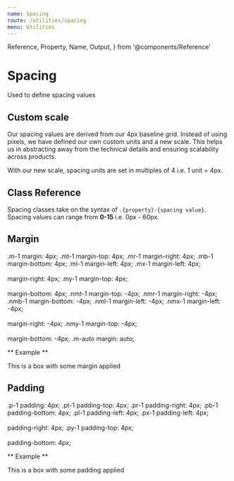 ```yaml
---
name: Spacing
route: /utilities/spacing
menu: Utilities
---
```


  Reference,
  Property,
  Name,
  Output,
} from '@components/Reference'

# Spacing

Used to define spacing values

## Custom scale

Our spacing values are derived from our 4px baseline grid. Instead of using pixels, we have defined our own custom units and a new scale. This helps us in abstracting away from the technical details and ensuring scalability across products. 

With our new scale, spacing units are set in multiples of 4 i.e. 1 unit = 4px.

## Class Reference 
Spacing classes take on the syntax of `.{property}-{spacing value}`. Spacing values can range from **0-15** i.e. 0px - 60px.

## Margin

<Reference> 
    <Property>
        <Name> .m-1 </Name> 
        <Output>margin: 4px;</Output> 
    </Property>
    <Property>
        <Name> .mt-1 </Name> 
        <Output>margin-top: 4px;</Output> 
    </Property>
    <Property>
        <Name> .mr-1 </Name> 
        <Output>margin-right: 4px;</Output> 
    </Property>
    <Property>
        <Name> .mb-1 </Name> 
        <Output>margin-bottom: 4px;</Output> 
    </Property>
    <Property>
        <Name> .ml-1 </Name> 
        <Output>margin-left: 4px;</Output> 
    </Property>
    <Property>
        <Name> .mx-1 </Name> 
        <Output>margin-left: 4px; <br /> <br />
        margin-right: 4px;</Output> 
    </Property>
    <Property>
        <Name> .my-1 </Name> 
        <Output>margin-top: 4px; <br /> <br />
        margin-bottom: 4px;</Output> 
    </Property>
    <Property>
        <Name> .nmt-1 </Name> 
        <Output>margin-top: -4px; </Output> 
    </Property>
    <Property>
        <Name> .nmr-1 </Name> 
        <Output>margin-right: -4px;</Output> 
    </Property>
    <Property>
        <Name> .nmb-1 </Name> 
        <Output>margin-bottom: -4px;</Output> 
    </Property>
    <Property>
        <Name> .nml-1 </Name> 
        <Output>margin-left: -4px;</Output> 
    </Property>
    <Property>
        <Name> .nmx-1</Name> 
        <Output>margin-left: -4px; <br /> <br />
        margin-right: -4px;</Output> 
    </Property>
    <Property>
        <Name> .nmy-1 </Name> 
        <Output>margin-top: -4px; <br /> <br />
        margin-bottom: -4px;</Output> 
    </Property>
        <Property>
        <Name> .m-auto</Name> 
        <Output>margin: auto;</Output> 
    </Property>
</Reference>    

** Example **
 
<Sandbox>
    <Sandbox.Preview>
        <div className="bs-auto br-no-repeat w-100p" style={{ height: '50px'}}>
            <div className="bs-solid">
                <div className="bg-primary-400 c-grey-80 mr-2 mt-12 ml-8">This is a box with some margin applied</div>
            </div>
        </div>
    </Sandbox.Preview>
      <Sandbox.Code>
            <div className="bg-primary-400 mr-2 mt-12 ml-4">
            </div>
  </Sandbox.Code>
</Sandbox>


## Padding

<Reference> 
    <Property>
        <Name> .p-1 </Name> 
        <Output>padding: 4px;</Output> 
    </Property>
    <Property>
        <Name> .pt-1 </Name> 
        <Output>padding-top: 4px;</Output> 
    </Property>
    <Property>
        <Name> .pr-1 </Name> 
        <Output>padding-right: 4px;</Output> 
    </Property>
    <Property>
        <Name> .pb-1 </Name> 
        <Output>padding-bottom: 4px;</Output> 
    </Property>
    <Property>
        <Name> .pl-1 </Name> 
        <Output>padding-left: 4px;</Output> 
    </Property>
    <Property>
        <Name> .px-1 </Name> 
        <Output>padding-left: 4px; <br /> <br />
        padding-right: 4px;</Output> 
    </Property>
    <Property>
        <Name> .py-1 </Name> 
        <Output>padding-top: 4px; <br /> <br />
        padding-bottom: 4px;</Output> 
    </Property>
</Reference>    

** Example **
 
<Sandbox>
    <Sandbox.Preview>
        <div className="bs-auto br-no-repeat w-100p" style={{ height: '50px'}}>
            <div className="bs-solid">
                <div className="bg-primary-400 c-grey-80 pt-4 pb-1 pl-1 pr-2">This is a box with some padding applied</div>
            </div>
        </div>
    </Sandbox.Preview>
      <Sandbox.Code>
            <div className="bg-primary-400 pt-4 pb-1 pl-1 pr-2">
            </div>
  </Sandbox.Code>
</Sandbox>